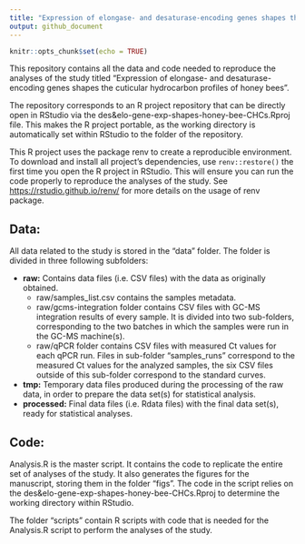 ```yaml
---
title: "Expression of elongase- and desaturase-encoding genes shapes the cuticular hydrocarbon profiles of honey bees"
output: github_document
---
```


```r
knitr::opts_chunk$set(echo = TRUE)
```

This repository contains all the data and code needed to reproduce the analyses of the study titled "Expression of elongase- and desaturase-encoding genes shapes the cuticular hydrocarbon profiles of honey bees".

The repository corresponds to an R project repository that can be directly open in RStudio via the des&elo-gene-exp-shapes-honey-bee-CHCs.Rproj file.
This makes the R project portable, as the working directory is automatically set within RStudio to the folder of the repository.

This R project uses the package renv to create a reproducible environment.
To download and install all project's dependencies, use `renv::restore()` the first time you open the R project in RStudio.
This will ensure you can run the code properly to reproduce the analyses of the study.
See <https://rstudio.github.io/renv/> for more details on the usage of renv package.

## Data:

All data related to the study is stored in the "data" folder.
The folder is divided in three following subfolders:

-   **raw:** Contains data files (i.e. CSV files) with the data as originally obtained.
    -   raw/samples_list.csv contains the samples metadata.
    -   raw/gcms-integration folder contains CSV files with GC-MS integration results of every sample. It is divided into two sub-folders, corresponding to the two batches in which the samples were run in the GC-MS machine(s).
    -   raw/qPCR folder contains CSV files with measured Ct values for each qPCR run. Files in sub-folder "samples_runs" correspond to the measured Ct values for the analyzed samples, the six CSV files outside of this sub-folder correspond to the standard curves.
-   **tmp:** Temporary data files produced during the processing of the raw data, in order to prepare the data set(s) for statistical analysis.
-   **processed:** Final data files (i.e. Rdata files) with the final data set(s), ready for statistical analyses.

## Code:

Analysis.R is the master script.
It contains the code to replicate the entire set of analyses of the study.
It also generates the figures for the manuscript, storing them in the folder "figs".
The code in the script relies on the des&elo-gene-exp-shapes-honey-bee-CHCs.Rproj to determine the working directory within RStudio.

The folder "scripts" contain R scripts with code that is needed for the Analysis.R script to perform the analyses of the study.
